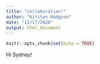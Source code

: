 ```yaml
---
title: "collaboration!"
author: "Kirsten Hodgson"
date: "11/17/2020"
output: html_document
---
```


```r
knitr::opts_chunk$set(echo = TRUE)
```

Hi Sydney!